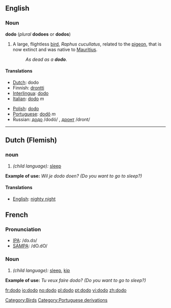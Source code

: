 {{wikipedia}}
==English==
===Noun===
'''dodo''' (''plural'' '''dodoes''' or '''dodos''')

# A large, flightless [[bird]], ''Raphus cucullatus'', related to the [[pigeon]], that is now extinct and was native to [[Mauritius]].
#: ''As dead as a '''dodo'''''.

====Translations====
{{top}}
*[[Dutch]]: dodo
*Finnish: [[drontti]]
*[[Interlingua]]: [[dodo]]
*[[Italian]]: [[dodo]] ''m''
{{mid}}
*[[Polish]]: [[dodo]]
*[[Portuguese]]: [[dodô]] ''m''
*Russian: [[додо]] /dodó/ {{m}}, [[дронт]] /dront/ {{m}}
{{bottom}}

[[Category:Birds]]

----

==Dutch (Flemish)==

===noun===
# ''(child language):'' [[sleep]]
'''Example of use:''' ''Wil je dodo doen? (Do you want to go to sleep?)''

====Translations====
*[[English]]: [[nighty night]]

==French==

===Pronunciation===
*[[w:IPA|IPA]]: /dɔ.dɔ/
*[[w:SAMPA|SAMPA]]: /dO.dO/

===Noun===
# ''(child language):'' [[sleep]], [[kip]]
'''Example of use:''' ''Tu veux faire dodo? (Do you want to go to sleep?)''


[[Category:Portuguese derivations]]

[[fr:dodo]]
[[io:dodo]]
[[no:dodo]]
[[pl:dodo]]
[[pt:dodo]]
[[vi:dodo]]
[[zh:dodo]]
